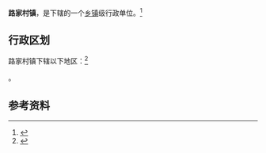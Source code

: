 {{中国乡级行政区|14/03/22/102/000}}

'''路家村镇'''，是{{PRC admin/fullname|14/03/22/102/000|3}}下辖的一个[[乡镇|乡镇]]级行政单位。<ref>{{PRC admin/ref sgc|{{PRC admin/parent|14/03/22/102/000}}}}</ref>

== 行政区划 ==

路家村镇下辖以下地区：<ref>{{PRC admin/ref sgc|14/03/22/102/000}}</ref>

{{PRC admin/children|14/03/22/102/000}}。

== 参考资料 ==

{{reflist}}

{{行政区划小作品}}
{{PRC admin/navcat|14/03/22/102/000}}